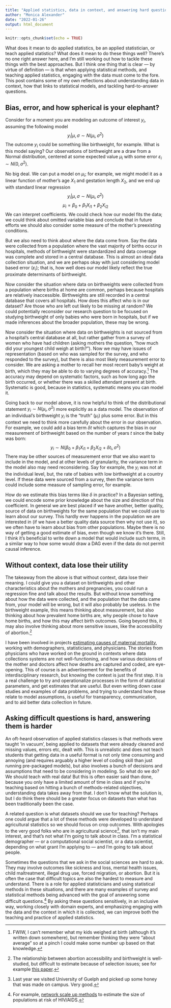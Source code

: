 ```yaml
---
title: "Applied statistics, data in context, and answering hard questions"
author: "Monica Alexander"
date: "2022-01-26"
output: html_document
---
```


```r
knitr::opts_chunk$set(echo = TRUE)
```

What does it mean to do applied statistics, be an applied statistician, or teach applied statistics? What does it mean to do these things well? There's no one right answer here, and I'm still working out how to tackle these things with the best approaches. But I think one thing that is clear --- by virtue of definition --- is that when applying statistical methods, and teaching applied statistics, engaging with the data must come to the fore. This post contains some of my own reflections about understanding data in context, how that links to statistical models, and tackling hard-to-answer questions. 

## Bias, error, and how spherical is your elephant?

Consider for a moment you are modeling an outcome of interest $y_i$, assuming the following model 
$$
y_i|
\mu,\sigma \sim N(\mu_i, \sigma^2)
$$
The outcome $y_i$ could be something like birthweight, for example. What is this model saying? Our observations of birthweight are a draw from a Normal distribution, centered at some expected value $\mu_i$ with some error $\varepsilon_i \sim N(0, \sigma^2)$. 

No big deal. We can put a model on $\mu_i$; for example, we might model it as a linear function of mother's age $X_1$ and gestation length $X_2$, and we end up with standard linear regression
$$
y_i|
\mu,\sigma \sim N(\mu_i, \sigma^2)
$$
$$
\mu_i = \beta_0 + \beta_1X_{i1}+\beta_2X_{i2}
$$
We can interpret coefficients. We could check how our model fits the data; we could think about omitted variable bias and conclude that in future efforts we should also consider some measure of the mother's preexisting conditions. 

But we also need to think about where the data come from. Say the data were collected from a population where the vast majority of births occur in hospitals, methods of birthweight were standardized and data coverage was complete and stored in a central database. This is almost an ideal data collection situation, and we are perhaps okay with just considering model based error ($\varepsilon_i$); that is, how well does our model likely reflect the true proximate determinants of birthweight.

Now consider the situation where data on birthweights were collected from a population where births at home are common, perhaps because hospitals are relatively inaccessible. Birthweights are still recorded in a central database that covers all hospitals. How does this affect who is in our dataset? Are those who are left out likely to be missing at random? We could potentially reconsider our research question to be focused on studying birthweight of only babies who were born in hospitals, but if we made inferences about the broader population, these may be wrong. 

Now consider the situation where data on birthweights is not sourced from a hospital's central database at all, but rather gather from a survey of women who have had children (asking mothers the question, "how much did your youngest child weigh at birth?"). Now we may have issues of representation (based on who was sampled for the survey, and who responded to the survey), but there is also most likely measurement error to consider. We are asking a mother to recall her most recent baby's weight at birth, which they may be able to do to varying degrees of accuracy.[^1] The accuracy may depend on systematic factors, such as how long ago the birth occurred, or whether there was a skilled attendant present at birth. Systematic is good, because in statistics, systematic means you can model it. 

Going back to our model above, it is now helpful to think of the distributional statement $y_i \sim N(\mu_i, \sigma^2)$ more explicitly as a data model. The observation of an individual's birthweight $y_i$ is the "truth" ($\mu_i$) plus some error. But in this context we need to think more carefully about the error in our observation. For example, we could add a bias term $\delta t$ which captures the bias in our measurement of birthweight based on the number of years $t$ since the baby was born:
$$
y_i \sim N(\beta_0 + \beta_1X_{i1}+\beta_2X_{i2}+\delta t_i, \sigma^2)
$$
There may be other sources of measurement error that we also want to include in the model, and at other levels of granularity, the variance term in the model also may need reconsidering. Say for example, the $y_i$ was not at the individual level, but, the rate of babies with low birthweight at a country level. If these data were sourced from a survey, then the variance term could include some measure of sampling error, for example.  

How do we estimate this bias terms like $\delta$ in practice? In a Bayesian setting, we could encode some prior knowledge about the size and direction of this coefficient. In general we are best placed if we have another, better quality, source of data on birthweights for the same population that we could use to learn about our survey. This hardly ever happens in the population we are interested in (if we have a better quality data source then why not use it), so we often have to learn about bias from other populations. Maybe there is no way of getting a good estimate of bias, even though we know it's there. Still, I think it's beneficial to write down a model that would include such terms, in a similar way to how some would draw a DAG even if the data do not permit causal inference. 

[^1]: FWIW, I can't remember what my kids weighed at birth (although it's written down somewhere), but remember thinking they were "about average" so at a pinch I could make some number up based on that knowledge. 


## Without context, data lose their utility

The takeaway from the above is that without context, data lose their meaning. I could give you a dataset on birthweights and other characteristics about the mothers and pregnancies, you could run a regression fine and talk about the results. But without know something about how the data were collected, and the population that the data came from, your model will be wrong, but it will also probably be useless. In the birthweight example, this means thinking about measurement, but also thinking about how prevalent home births are, why people chose to have home births, and how this may affect birth outcomes. Going beyond this, it may also involve thinking about more sensitive issues, like the accessibility of abortion.[^2] 

I have been involved in projects [estimating causes of maternal mortality](https://arxiv.org/abs/2101.05240), working with demographers, statisticians, and physicians. The stories from physicians who have worked on the ground in contexts where data collections systems are not well-functioning, and how various decisions of the mother and doctors affect how deaths are captured and coded, are eye-opening. This of course is an advertisement for the benefits of interdisciplinary research, but knowing the context is just the first step. It is a real challenge to try and operationalize processes in the form of statistical parameters, and get estimates that are useful. But even writing down case studies and examples of data problems, and trying to understand how those relate to model assumptions, is useful for transparency, communication, and to aid better data collection in future.  

[^2]: The relationship between abortion accessibility and birthweight is well-studied, but difficult to estimate because of selection issues; see for example [this paper](https://www.jstor.org/stable/146046?casa_token=ewa0-BJ9shgAAAAA%3A9cOtywRMyoxWw_9BHSzkcjxBXEzZZpfILmolZGSXYmgev6N3bfUDTH_iYIKXDe85OWeai0QNDY-Wj7o90FwJbCcd5L1JHSj1O1OnmBvc79IXnOrEs6A&seq=1#metadata_info_tab_contents).

## Asking difficult questions is hard, answering them is harder

An oft-heard observation of applied statistics classes is that methods were taught 'in vacuum', being applied to datasets that were already cleaned and missing values, errors etc, dealt with. This is unrealistic and does not teach students that getting data in a useful format is not only time consuming and annoying (and requires arguably a higher level of coding skill than just running pre-packaged models), but also involves a bunch of decisions and assumptions that need to be considering in modeling. So what do we do? We should teach with real data! But this is often easier said than done, because you only have a limited amount of time in class and if you're teaching based on hitting a bunch of methods-related objectives, understanding data takes away from that. I don't know what the solution is, but I do think there should be a greater focus on datasets than what has been traditionally been the case.

A related question is what datasets should we use for teaching? Perhaps one could argue that a lot of these methods were developed to understand agricultural statistics so we should focus on crop outcomes. With apologies to the very good folks who are in agricultural science[^3], that isn't my main interest, and that's not what I'm going to talk about in class. I'm a statistical demographer --- or a computational social scientist, or a data scientist, depending on what grant I'm applying to --- and I'm going to talk about people. 

[^3]: Last year we visited University of Guelph and picked up some honey that was made on campus. Very good. 

Sometimes the questions that we ask in the social sciences are hard to ask. They may involve outcomes like sickness and loss, mental health issues, child maltreatment, illegal drug use, forced migration, or abortion. But it is often the case that difficult topics are also the hardest to measure and understand. There is a role for applied statisticians and using statistical methods in these situations, and there are many examples of survey and statistical methods being advanced with the goal of answering some difficult questions.[^4] By asking these questions sensitively, in an inclusive way, working closely with domain experts, and emphasizing engaging with the data and the context in which it is collected, we can improve both the teaching and practice of applied statistics. 

[^4]: For example, [network scale up methods](https://academic.oup.com/aje/article/174/10/1190/105499?login=false) to estimate the size of populations at risk of HIV/AIDS. 

